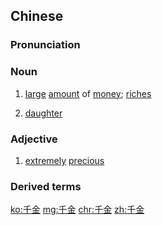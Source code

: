 ==Chinese==
{{zh-forms}}

===Pronunciation===
{{zh-pron
|m=qiānjīn
|c=cin1 gam1
|h=pfs=chhiên-kîm
|mn=chhian-kim
|cat=n,a
}}

===Noun===
{{zh-noun}}

# [[large]] [[amount]] of [[money]]; [[riches]]
# {{lb|zh|literary|polite}} [[daughter]] {{gloss|not of one's own}}

===Adjective===
{{zh-adj}}

# [[extremely]] [[precious]]

===Derived terms===
{{zh-der|千金一諾|千金一擲|一刻千金|千金笑}}

[[ko:千金]]
[[mg:千金]]
[[chr:千金]]
[[zh:千金]]